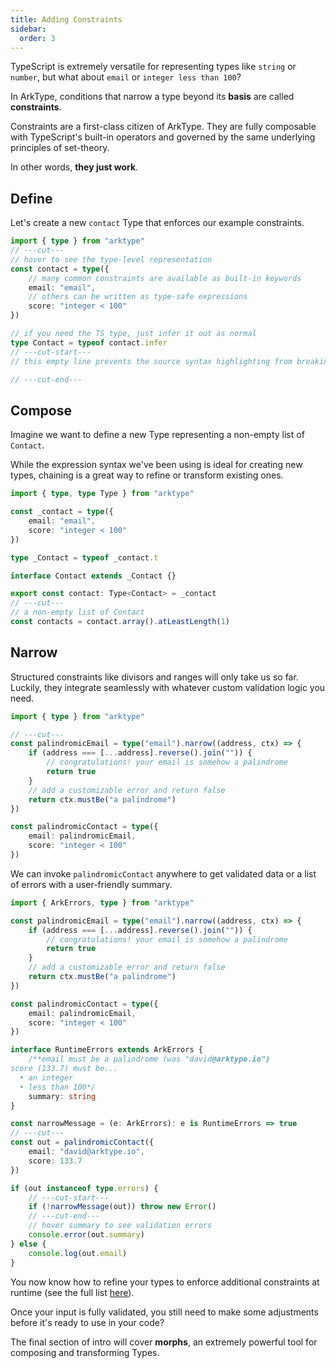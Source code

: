 ```yaml
---
title: Adding Constraints
sidebar:
  order: 3
---
```


TypeScript is extremely versatile for representing types like `string` or `number`, but what about `email` or `integer less than 100`?

In ArkType, conditions that narrow a type beyond its **basis** are called **constraints**.

Constraints are a first-class citizen of ArkType. They are fully composable with TypeScript's built-in operators and governed by the same underlying principles of set-theory.

In other words, **they just work**.

## Define

Let's create a new `contact` Type that enforces our example constraints.

```ts
import { type } from "arktype"
// ---cut---
// hover to see the type-level representation
const contact = type({
	// many common constraints are available as built-in keywords
	email: "email",
	// others can be written as type-safe expressions
	score: "integer < 100"
})

// if you need the TS type, just infer it out as normal
type Contact = typeof contact.infer
// ---cut-start---
// this empty line prevents the source syntax highlighting from breaking

// ---cut-end---
```

## Compose

Imagine we want to define a new Type representing a non-empty list of `Contact`.

While the expression syntax we've been using is ideal for creating new types, chaining is a great way to refine or transform existing ones.

```ts
import { type, type Type } from "arktype"

const _contact = type({
	email: "email",
	score: "integer < 100"
})

type _Contact = typeof _contact.t

interface Contact extends _Contact {}

export const contact: Type<Contact> = _contact
// ---cut---
// a non-empty list of Contact
const contacts = contact.array().atLeastLength(1)
```

## Narrow

Structured constraints like divisors and ranges will only take us so far. Luckily, they integrate seamlessly with whatever custom validation logic you need.

```ts
import { type } from "arktype"

// ---cut---
const palindromicEmail = type("email").narrow((address, ctx) => {
	if (address === [...address].reverse().join("")) {
		// congratulations! your email is somehow a palindrome
		return true
	}
	// add a customizable error and return false
	return ctx.mustBe("a palindrome")
})

const palindromicContact = type({
	email: palindromicEmail,
	score: "integer < 100"
})
```

We can invoke `palindromicContact` anywhere to get validated data or a list of errors with a user-friendly summary.

```ts
import { ArkErrors, type } from "arktype"

const palindromicEmail = type("email").narrow((address, ctx) => {
	if (address === [...address].reverse().join("")) {
		// congratulations! your email is somehow a palindrome
		return true
	}
	// add a customizable error and return false
	return ctx.mustBe("a palindrome")
})

const palindromicContact = type({
	email: palindromicEmail,
	score: "integer < 100"
})

interface RuntimeErrors extends ArkErrors {
	/**email must be a palindrome (was "david@arktype.io")
score (133.7) must be...
  • an integer
  • less than 100*/
	summary: string
}

const narrowMessage = (e: ArkErrors): e is RuntimeErrors => true
// ---cut---
const out = palindromicContact({
	email: "david@arktype.io",
	score: 133.7
})

if (out instanceof type.errors) {
	// ---cut-start---
	if (!narrowMessage(out)) throw new Error()
	// ---cut-end---
	// hover summary to see validation errors
	console.error(out.summary)
} else {
	console.log(out.email)
}
```

You now know how to refine your types to enforce additional constraints at runtime (see the full list [here](/reference/constraints)).

Once your input is fully validated, you still need to make some adjustments before it's ready to use in your code?

The final section of intro will cover **morphs**, an extremely powerful tool for composing and transforming Types.
